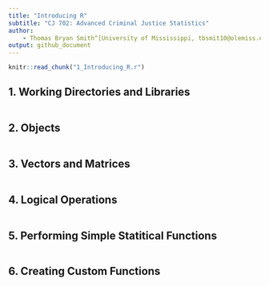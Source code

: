 ```yaml
---
title: "Introducing R"
subtitle: "CJ 702: Advanced Criminal Justice Statistics"
author: 
    - Thomas Bryan Smith^[University of Mississippi, tbsmit10@olemiss.edu]
output: github_document
---
```


```r
knitr::read_chunk("1_Introducing_R.r")
```


## 1. Working Directories and Libraries

```r
```


## 2. Objects

```r
```


## 3. Vectors and Matrices

```r
```


## 4. Logical Operations

```r
```


## 5. Performing Simple Statitical Functions

```r
```


## 6. Creating Custom Functions

```r
```